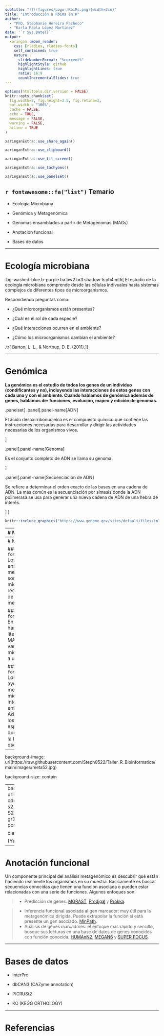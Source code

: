 ```yaml
---
subtitle: "![](figures/Logo-rRbiMs.png){width=2in}"
title: "Introducción a Rbims en R"
author: 
  - "PhD. Stephanie Hereira Pacheco"
  - "Karla Paola López Martínez"
date: '`r Sys.Date()`'
output:
  xaringan::moon_reader:
    css: [rladies, rladies-fonts]
    self_contained: true    
    nature:
      slideNumberFormat: "%current%"
      highlightStyle: github
      highlightLines: true
      ratio: 16:9
      countIncrementalSlides: true
---
```


```r
options(htmltools.dir.version = FALSE)
knitr::opts_chunk$set(
  fig.width=9, fig.height=3.5, fig.retina=3,
  out.width = "100%",
  cache = FALSE,
  echo = TRUE,
  message = FALSE, 
  warning = FALSE,
  hiline = TRUE
)
```

```r
xaringanExtra::use_share_again()
```

```r
xaringanExtra::use_clipboard()
```

```r
xaringanExtra::use_fit_screen()
```

```r
xaringanExtra::use_tachyons()
```

```r
xaringanExtra::use_panelset()
```


## `r fontawesome::fa("list")` Temario

- Ecología Microbiana

- Genómica y Metagenómica

- Genomas ensamblados a partir de Metagenomas (MAGs)

- Anotación funcional

- Bases de datos

---

# Ecología microbiana
.bg-washed-blue.b--purple.ba.bw2.br3.shadow-5.ph4.mt5[
El estudio de la ecología microbiana comprende desde las células indivuales hasta sistemas complejos de diferentes tipos de microorganismos.

Respondiendo preguntas cómo:

- ¿Qué microorganismos están presentes?

- ¿Cuál es el rol de cada especie?

- ¿Qué interacciones ocurren en el ambiente?

- ¿Cómo los microorganismos cambian el ambiente?


.tr[
 Barton, L. L., & Northup, D. E. (2011).
]]

---

# Genómica 

**La genómica es el estudio de todos los genes de un individuo (condificantes y no), incluyendo las interacciones de estos genes con cada uno y con el ambiente. Cuando hablamos de genómica además de genes, hablamos de: funciones, evolución, mapeo y edición de genomas.** 

.panelset[
.panel[.panel-name[ADN]

El ácido desoxirribonucleico es el compuesto químico que contiene las instrucciones necesarias para desarrollar y dirigir las actividades necesarias de los organismos vivos. 

]

.panel[.panel-name[Genoma]

Es el conjunto completo de ADN se llama su genoma. 

]

.panel[.panel-name[Secuenciación de ADN]

Se refiere a determinar el orden exacto de las bases en una cadena de ADN. La más común es la secuenciación por síntesis donde la ADN-polimerasa se usa para generar una nueva cadena de ADN de una hebra de interés. 

]
]
```r
knitr::include_graphics("https://www.genome.gov/sites/default/files/inline-images/Guide_Genomics_Fact-sheet2020.jpg")
```

---
# Metagenómica

.bg-washed-blue.b--purple.ba.bw2.br3.shadow-5.ph4.mt5[
Es el análisis del ADN genómico de una comunidad completa; esto la diferencia de la genómica, que es el análisis del ADN genómico de un organismo o célula individual. 

De hecho, la traducción más apropiada de "meta" en griego es "más allá", por lo que el término literalmente significa "más allá del estudio del genoma único". 


.tr[
 Handelsman, 1998; Gilbert & Dupont, 2010.
]]


.panelset[
.panel[.panel-name[Cultivables]

Se estima que < 1% de los microorganismos que existen puede ser cultivados 


]

.panel[.panel-name[Observables]

La mayoría son demasiado pequeños para incluso ser observados en microscopio

]

.panel[.panel-name[Secuenciados]

1.6 billones de secuencias nucleotídidas de 450 000 especies formalmente descritas hasta el 2019
 

]
]

---
# MAGs 

####`r fontawesome::fa("dna")`  Los genomas ensamblados en metagenomas (MAG) son genomas microbianos reconstruidos a partir de datos de metagenomas. 

####`r fontawesome::fa("dna")` En los últimos años, se han informado en la literatura miles de MAGs para una variedad de entornos y microbiotas asociadas a un hospedero.

####`r fontawesome::fa("dna")` Los MAGs nos han ayudado a comprender mejor las poblaciones microbianas y sus interacciones con el entorno donde viven; Además, la mayoría de los MAGs pertenecen a especies nuevas, lo que ayuda a disminuir la llamada materia oscura microbiana. 
 

---
background-image: url(https://raw.githubusercontent.com/Steph0522/Taller_R_Bioinformatica/main/images/meta52.jpg)


background-size: contain

---
background-image: url(https://ars.els-cdn.com/content/image/1-s2.0-S2001037021004931-gr1.jpg)
background-position: 50% 50%


class: right, top

(Yang et al., 2021)

---

# Anotación funcional

Un componente principal del análisis metagenómico es descubrir qué están haciendo realmente los organismos en su muestra. Básicamente es buscar secuencias conocidas que tienen una función asociada o pueden estar relacionadas con una serie de funciones. Algunos enfoques son:

>- Predicción de genes: [MGRAST](https://www.mg-rast.org/), [Prodigal](https://github.com/hyattpd/Prodigal) y  [Prokka](https://github.com/tseemann/prokka).

>- Inferencia funcional asociada al gen marcador: muy útil para la metagenómica dirigida. Puede extrapolar la función si está presente un gen asociado. [MinPath](https://omics.informatics.indiana.edu/MinPath).
>- Análisis de genes marcadores: el enfoque más rápido y sencillo, busque sus lecturas en una base de datos de genes conocidos con función conocida. [HUMAnN2](https://huttenhower.sph.harvard.edu/humann2/), [MEGAN6](https://computomics.com/services/megan6.html) y [SUPER FOCUS](https://github.com/metageni/SUPER-FOCUS).

---

# Bases de datos

- InterPro

- dbCAN3 (CAZyme annotation)

- PICRUSt2

- KO (KEGG ORTHOLOGY) 

---

# Referencias